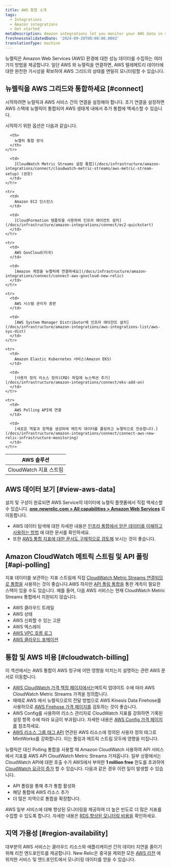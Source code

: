 ```yaml
---
title: AWS 통합 소개
tags:
  - Integrations
  - Amazon integrations
  - Get started
metaDescription: Amazon integrations let you monitor your AWS data in several New Relic features.
freshnessValidatedDate: '2024-09-20T00:00:00.000Z'
translationType: machine
---
```


뉴렐릭은 Amazon Web Services (AWS) 환경에 대한 성능 데이터를 수집하는 여러 가지 방법을 제공합니다. 일단 AWS 와 뉴렐릭을 연결하면, AWS 텔레메트리 데이터에 대한 완전한 가시성을 확보하여 AWS 그리드의 상태를 면밀히 모니터링할 수 있습니다.

## 뉴렐릭을 AWS 그리드와 통합하세요 [#connect]

시작하려면 뉴럴릭과 AWS 서비스 간의 연결을 설정해야 합니다. 초기 연결을 설정하면 AWS 스택에 뉴렐릭이 통합되어 AWS 생태계 내에서 추가 통합에 액세스할 수 있습니다.

시작하기 위한 옵션은 다음과 같습니다.

<table>
  <thead>
    <tr>
      <th>
        AWS 솔루션
      </th>

      <th>
        뉴엘릭 통합 방식
      </th>
    </tr>
  </thead>

  <tbody>
    <tr>
      <td>
        CloudWatch 지표 스트림
      </td>

      <td>
        [CloudWatch Metric Streams 설정 통합](/docs/infrastructure/amazon-integrations/connect/cloudwatch-metric-streams/aws-metric-stream-setup) (권장)
      </td>
    </tr>

    <tr>
      <td>
        Amazon EC2 인스턴스
      </td>

      <td>
        [CloudFormation 템플릿을 사용하여 인프라 에이전트 설치](/docs/infrastructure/amazon-integrations/connect/ec2-quickstart)
      </td>
    </tr>

    <tr>
      <td>
        AWS GovCloud(미국)
      </td>

      <td>
        [Amazon 계정을 뉴렐릭에 연결하세요](/docs/infrastructure/amazon-integrations/connect/connect-aws-govcloud-new-relic)
      </td>
    </tr>

    <tr>
      <td>
        AWS 시스템 관리자 총판
      </td>

      <td>
        [AWS System Manager Distributor에 인프라 에이전트 설치](/docs/infrastructure/amazon-integrations/aws-integrations-list/aws-sys-dist)
      </td>
    </tr>

    <tr>
      <td>
        Amazon Elastic Kubernetes 서비스(Amazon EKS)
      </td>

      <td>
        [사용자 정의 리소스 정의(CRD) 파일에 뉴스렉션 추가](/docs/infrastructure/amazon-integrations/connect/eks-add-on)
      </td>
    </tr>

    <tr>
      <td>
        AWS Polling API에 연결
      </td>

      <td>
        [새로운 역할과 정책을 생성하여 메트릭 데이터를 폴링하고 뉴렐릭으로 전송합니다.](/docs/infrastructure/amazon-integrations/connect/connect-aws-new-relic-infrastructure-monitoring)
      </td>
    </tr>
  </tbody>
</table>

## AWS 데이터 보기 [#view-aws-data]

설치 및 구성이 완료되면 AWS Service의 데이터에 뉴렐릭 플랫폼에서 직접 액세스할 수 있습니다. <DNT>**[one.newrelic.com &gt; All capabilities &gt; Amazon Web Services](https://one.newrelic.com/all-capabilities)**</DNT> 로 이동합니다.

* AWS 데이터 탐색에 대한 자세한 내용은 [인프라 통합에서 얻은 데이터를 이해하고 사용하는 방법](/docs/infrastructure/infrastructure-integrations/get-started/understand-use-data-infrastructure-integrations) 에 대한 문서를 확인하세요.
* 또한 [AWS 통합 지표에 대한 문서도 구체적으로 검토해](/docs/infrastructure/amazon-integrations/manage-aws-data/aws-integrations-metrics) 보시는 것이 좋습니다.

## Amazon CloudWatch 메트릭 스트림 및 API 폴링 [#api-polling]

지표 데이터를 보관하는 지표 스트림에 직접 [CloudWatch Metric Streams 연결되므로 통합을](/docs/infrastructure/amazon-integrations/connect/cloudwatch-metric-streams/aws-metric-stream-setup) 사용하는 것이 좋습니다.AWS 하지만 [API 폴링 통합을](/docs/infrastructure/amazon-integrations/connect/connect-aws-new-relic-infrastructure-monitoring/) 통한 계측이 필요한 스택이 있을 수도 있습니다. 예를 들어, 다음 AWS 서비스는 현재 CloudWatch Metric Streams 통합에서 지원되지 않습니다.

* AWS 클라우드 트레일
* AWS 상태
* AWS 신뢰할 수 있는 고문
* AWS 엑스레이
* [AWS VPC 흐름 로그](/docs/infrastructure/amazon-integrations/aws-integrations-list/aws-vpc-flow-logs-monitoring-integration/)
* [AWS 클라우드 포메이션](https://github.com/newrelic/cloudformation-partner-integration)

## 통합 및 AWS 비용 [#cloudwatch-billing]

이 섹션에서는 AWS 통합이 AWS 청구에 어떤 영향을 미치는지 설명하는 관련 AWS 문서로 이동합니다.

* [AWS CloudWatch 가격 책정 페이지에서는](https://docs.aws.amazon.com/AmazonCloudWatch/latest/monitoring/CloudWatch-Metric-Streams.html)메트릭 업데이트 수에 따라 AWS CloudWatch Metric Streams 가격을 정의합니다.
* 때때로 AWS 에서 뉴렐릭으로의 전달 방법으로 AWS Kinesis Data Firehose를 사용하므로 [AWS Firehose 가격 페이지를](https://aws.amazon.com/kinesis/data-firehose/pricing/) 검토하는 것이 좋습니다.
* AWS Config를 사용하여 리소스 관리자로 CloudWatch 지표를 강화하면 기록된 설정 항목 수에 따라 요금이 부과됩니다. 자세한 내용은 [AWS Config 가격 페이지를](https://aws.amazon.com/config/pricing/) 참조하세요.
* [AWS 리소스 그룹 태그 API](https://docs.aws.amazon.com/resourcegroupstagging/latest/APIReference/overview.html) 연관된 AWS 리소스에 정의된 사용자 정의 태그로 MintWorks를 강화합니다. 이는 폴링과 메트릭 스트림 모두에 영향을 미칩니다.

뉴렐릭은 대신 Polling 통합을 사용할 때 Amazon CloudWatch 사용하여 API 서비스에서 지표를 AWS API CloudWatch Metric Streams 가져옵니다. 일부 상황에서는 CloudWatch API에 대한 호출 수가 AWS에서 부여한 <DNT>**1 million free**</DNT> 한도를 초과하여 [CloudWatch 요금이 증가](/docs/infrastructure/amazon-integrations/troubleshooting/cloudwatch-billing-increase) 할 수 있습니다. 다음과 같은 경우 이런 일이 발생할 수 있습니다.

* API 폴링을 통해 추가 통합 활성화
* 해당 통합에 AWS 리소스 추가
* 더 많은 지역으로 통합을 확장합니다.

AWS 일부 서비스에 대해 향상된 모니터링을 제공하여 더 높은 빈도로 더 많은 지표를 수집할 수 있도록 합니다. 자세한 내용은 [RDS 향상된 모니터링 비용을](https://docs.aws.amazon.com/AmazonRDS/latest/UserGuide/USER_Monitoring.OS.overview.html#USER_Monitoring.OS.cost) 확인하세요.

## 지역 가용성 [#region-availability]

대부분의 AWS 서비스는 클라우드 리소스와 애플리케이션 간의 데이터 지연을 줄이기 위해 리전 엔드포인트를 제공합니다. New Relic은 중국을 제외한 모든 [AWS 리전](http://docs.aws.amazon.com/general/latest/gr/rande.html) 에 위치한 서비스 및 엔드포인트에서 모니터링 데이터를 얻을 수 있습니다.
